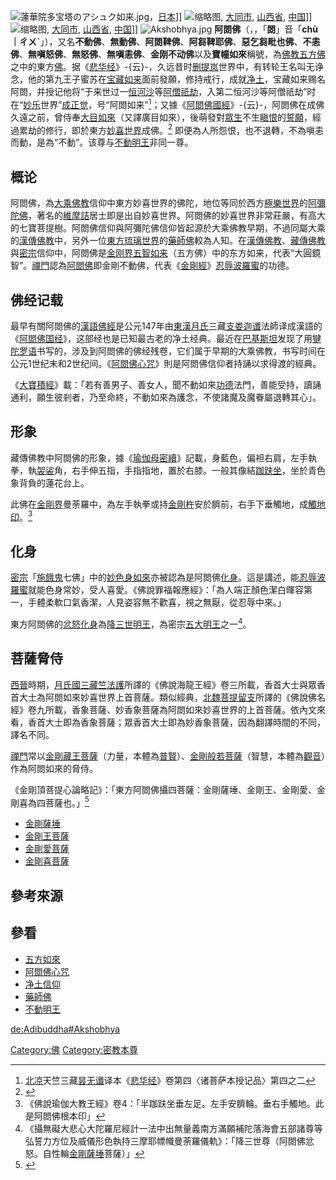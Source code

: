 {{主條目消歧義|關於密宗知名的護法明王，請見[[不動明王|不動明王]]。}}
[[File:蓮華院多宝塔のアシュク如来.jpg|thumb]]，[[日本|日本]]]]
[[File:Ming_era_statue_of_Akshobhya_(阿閦如来;_Āchùrúlái),_one_of_the_Five_Tathagathas_(五方佛_Wǔfāngfó)_or_Five_Wisdom_Buddhas_(五智如来_Wǔzhì_Rúlái)_at_Huayan_Temple_(華嚴寺_or_华严寺),_Datong,_Shanxi,_China.jpg|缩略图]], [[大同市|大同市]], [[山西省|山西省]], [[中國|中国]]]]
[[File:Jin_Dynasty_statue_of_Akshobhya_(阿閦如来;_Āchùrúlái),_one_of_the_Five_Tathagathas_(五方佛_Wǔfāngfó)_or_Five_Wisdom_Buddhas_(五智如来_Wǔzhì_Rúlái)_at_Shanhua_Temple_(善化寺)_in_Datong,_Shanxi,_China.jpg|缩略图]], [[大同市|大同市]], [[山西省|山西省]], [[中國|中国]]]]
[[File:Akshobhya.jpg|thumb]]
{{佛教}}
'''阿閦佛'''（{{Lang-sa|अक्षोभ्य|Akṣobhya}}，{{Lang-bo|Sangs-rgyas mi-vkhrugs-pa}}，「'''閦'''」音「'''chù｜ㄔㄨˋ'''」），又名'''不動佛'''、'''無動佛'''、'''阿閦鞞佛'''、'''阿芻鞞耶佛'''、'''惡乞芻毗也佛'''、'''不恚佛'''、'''無嗔怒佛'''、'''無怒佛'''、'''無嗔恚佛'''、'''金刚不动佛'''以及'''寶幢如來'''稱號，為[[佛教|佛教]][[五方佛|五方佛]]之中的東方[[佛|佛]]。据《[[悲华经|悲华经]]》-{云}-，久远昔时[[删提岚|删提岚]]世界中，有转轮王名叫无诤念，他的第九王子蜜苏在[[宝藏如来|宝藏如来]]面前發願，修持戒行，成就[[净土|净土]]，宝藏如来赐名阿閦，并授记他将“于来世过一[[恒河沙|恒河沙]]等[[阿僧祇劫|阿僧祇劫]]，入第二恒河沙等阿僧祇劫”时在“[[妙喜世界|妙乐]]世界”[[成佛|成正觉]]，号“阿閦如来”<ref>[[北凉|北凉]]天竺三藏[[昙无谶|昙无谶]]译本《[[悲华经|悲华经]]》卷第四〈诸菩萨本授记品〉第四之二</ref>；又據《[[阿閦佛國經|阿閦佛國經]]》-{云}-，阿閦佛在成佛久遠之前，曾侍奉[[大目如來|大目如來]]（又譯廣目如來），後萌發對[[眾生|眾生]]不生[[瞋_(佛教)|瞋恨]]的[[願_(佛教)|誓願]]，經過累劫的修行，即於東方[[妙喜世界|妙喜世界]]成佛。<ref>{{Cite web |url=http://tripitaka.cbeta.org/T11n0313_001 |title=阿閦佛國經 |access-date=2012-08-26 |archive-date=2021-04-16 |archive-url=https://web.archive.org/web/20210416102945/http://tripitaka.cbeta.org/T11n0313_001 |dead-url=no }}</ref> 即便為人所怨恨，也不退轉，不為嗔恚而動，是為“不動”。该尊与[[不動明王|不動明王]]非同一尊。

== 概论 ==
阿閦佛，為[[大乘佛教|大乘佛教]]信仰中東方妙喜世界的佛陀，地位等同於西方[[極樂世界|極樂世界]]的[[阿彌陀佛|阿彌陀佛]]，著名的[[維摩詰|維摩詰]]居士即是出自妙喜世界。阿閦佛的妙喜世界非常莊嚴，有高大的七寶菩提樹。阿閦佛信仰與阿彌陀佛信仰皆起源於大乘佛教早期，不過同屬大乘的[[漢傳佛教|漢傳佛教]]中，另外一位[[東方琉璃世界|東方琉璃世界]]的[[藥師佛|藥師佛]]較為人知。在[[漢傳佛教|漢傳佛教]]、[[藏傳佛教|藏傳佛教]]與[[密宗|密宗]]信仰中，阿閦佛是[[金刚界|金刚界]][[五智如来|五智如来]]（五方佛）中的东方如来，代表“大圓鏡智”。[[禪門|禪門]]認為[[阿閦佛|阿閦佛]]即金剛不動佛，代表《[[金剛經|金剛經]]》[[忍辱波羅蜜|忍辱波羅蜜]]的功德。

== 佛经记载 ==
最早有關阿閦佛的[[漢語|漢語]][[佛經|佛經]]是公元147年由[[東漢|東漢]][[月氏|月氏]]三藏[[支娄迦谶|支娄迦谶]]法師译成漢語的《[[阿閦佛国经|阿閦佛国经]]》，这部经也是已知最古老的净土经典。最近在[[巴基斯坦|巴基斯坦]]发现了用[[犍陀罗语|犍陀罗语]]书写的，涉及到阿閦佛的佛经残卷，它们属于早期的大乘佛教，书写时间在公元1世纪末和2世纪间。《[[不動佛心咒|阿閦佛心咒]]》則是阿閦佛信仰者持誦以求得渡的經典。

《[[大寶積經|大寶積經]]》載：「若有善男子、善女人，聞不動如來[[功德|功德]]法門，善能受持，讀誦通利，願生彼剎者，乃至命終，不動如來為護念，不使諸魔及魔眷屬退轉其心」。

== 形象 ==
藏傳佛教中阿閦佛的形象，據《[[瑜伽母|瑜伽母]][[密續|密續]]》記載，身藍色，偏袒右肩，左手執拳，執[[袈裟|袈裟]]角，右手伸五指，手指指地，置於右膝。一般其像結[[跏趺坐|跏趺坐]]，坐於青色象背負的蓮花台上。

此佛在[[金剛界|金剛界]]曼荼羅中，為左手執拳或持[[金剛杵|金剛杵]]安於臍前，右手下垂觸地，成[[觸地印|觸地印]]。<ref>《佛說瑜伽大教王經》卷4：「半跏趺坐垂左足。左手安臍輪。垂右手觸地。此是阿閦佛根本印」</ref>

==化身==
[[密宗|密宗]]「[[施餓鬼|施餓鬼]]七佛」中的[[妙色身如來|妙色身如來]]亦被認為是阿閦佛[[化身|化身]]。這是講述，能[[忍辱波羅蜜|忍辱波羅蜜]]就能色身常妙，受人喜愛。《佛說罪福報應經》：「為人端正顏色潔白暉容第一，手體柔軟口氣香潔，人見姿容無不歡喜，視之無厭，從忍辱中來。」

東方阿閦佛的[[明王|忿怒化身]]為[[降三世明王|降三世明王]]，為密宗[[五大明王|五大明王]]之一<ref> 《攝無礙大悲心大陀羅尼經計一法中出無量義南方滿願補陀落海會五部諸尊等弘誓力方位及威儀形色執持三摩耶幖幟曼荼羅儀軌》：「降三世尊（阿閦佛忿怒。自性輪[[金剛薩埵|金剛薩埵]]菩薩）」 </ref>。

== 菩薩脅侍 ==
[[西晉|西晉]]時期，[[月氏國|月氏國]][[竺法護|三藏竺法護]]所譯的《佛說海龍王經》卷三所載，香首大士與眾香首大士為阿閦如來妙喜世界上首菩薩。類似經典，[[北魏|北魏]][[菩提留支|菩提留支]]所譯的《佛說佛名經》卷九所載，香象菩薩、妙香象菩薩為阿閦如來妙喜世界的上首菩薩。依內文來看，香首大士即為香象菩薩；眾香首大士即為妙香象菩薩，因為翻譯時間的不同，譯名不同。

[[禪門|禪門]]常以[[金剛藏王菩薩|金剛藏王菩薩]]（力量，本體為[[普賢|普賢]]）、[[般若菩薩|金剛般若菩薩]]（智慧，本體為[[觀音|觀音]]）作為阿閦如來的脅侍。

《金剛頂菩提心論略記》：「東方阿閦佛攝四菩薩：金剛薩埵、金剛王、金剛愛、金剛喜為四菩薩也。」<ref>{{Cite|url=http://www.cbeta.org/mobile/index.php?index=X46n0777_001|title=《卍新纂大日本續藏經》第46冊No.777《金剛頂菩提心論略記》 (1卷)【唐 遍滿撰】|website=CBETA漢文大藏經|access-date=2018-09-02|archive-url=https://web.archive.org/web/20180902121658/http://www.cbeta.org/mobile/index.php?index=X46n0777_001|archive-date=2018-09-02|dead-url=yes}}</ref>
*[[金剛薩埵|金剛薩埵]]
*[[金剛王菩薩|金剛王菩薩]]
*[[金剛愛菩薩|金剛愛菩薩]]
*[[金剛喜菩薩|金剛喜菩薩]]

== 參考來源 ==
{{Reflist}}

== 參看 ==
*[[五方如來|五方如來]]
*[[不動佛心咒|阿閦佛心咒]]
*[[净土信仰|净土信仰]]
*[[藥師佛|藥師佛]]
*[[不動明王|不動明王]]

{{諸佛}}
{{淨土}}
{{密宗}}
{{佛教主題}}
{{Authority control}}
[[Category:佛|Category:佛]]
[[Category:密教本尊|Category:密教本尊]]

[[de:Adibuddha#Akshobhya|de:Adibuddha#Akshobhya]]